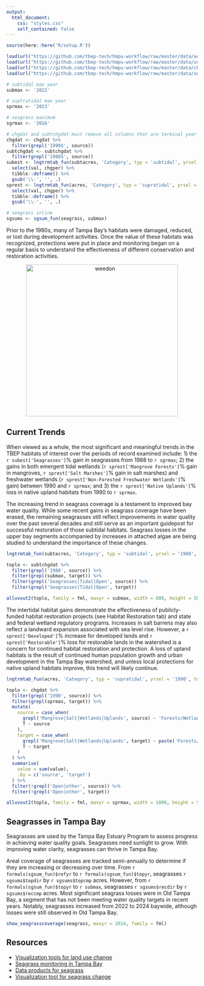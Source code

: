 ```yaml
---
output:
  html_document:
    css: "styles.css"
    self_contained: false
---
```


```r
source(here::here('R/setup.R'))

load(url("https://github.com/tbep-tech/hmpu-workflow/raw/master/data/acres.RData"))
load(url("https://github.com/tbep-tech/hmpu-workflow/raw/master/data/subtacres.RData"))
load(url("https://github.com/tbep-tech/hmpu-workflow/raw/master/data/chgdat.RData"))
load(url("https://github.com/tbep-tech/hmpu-workflow/raw/master/data/subtchgdat.RData"))

# subtidal max year
submax <- '2022'

# suptratidal max year
sprmax <- '2023'

# seagrass maximum
sgrmax <- '2016'

# chgdat and subtchgdat must remove all columns that are terminal year comparisons
chgdat <- chgdat %>% 
  filter(grepl('1990$', source))
subtchgdat <- subtchgdat %>% 
  filter(grepl('1988$', source))
subest <- lngtrmtab_fun(subtacres, 'Category', typ = 'subtidal', yrsel = '1988', topyr = sgrmax, estout = T) %>% 
  select(val, chgper) %>% 
  tibble::deframe() %>% 
  gsub('\\-', '', .)
sprest <- lngtrmtab_fun(acres, 'Category', typ = 'supratidal', yrsel = '1990', topyr = sprmax, estout = T) %>% 
  select(val, chgper) %>% 
  tibble::deframe() %>% 
  gsub('\\-', '', .)

# seagrass inline
sgsums <- sgsum_fun(seagrass, submax)
```

Prior to the 1980s, many of Tampa Bay’s habitats were damaged, reduced, or lost during development activities. Once the value of these habitats was recognized, protections were put in place and monitoring began on a regular basis to understand the effectiveness of different conservation and restoration activities.

<center><img alt="weedon" src="img/weedonback.jpg" width="400"/></center>
<p></p>

## Current Trends

When viewed as a whole, the most significant and meaningful trends in the TBEP habitats of interest over the periods of record examined include: 1) the `r subest['Seagrasses']`% gain in seagrasses from 1988 to `r sgrmax`; 2) the gains in both emergent tidal wetlands (`r sprest['Mangrove Forests']`% gain in mangroves, `r sprest['Salt Marshes']`% gain in salt marshes) and freshwater wetlands (`r sprest['Non-Forested Freshwater Wetlands']`% gain) between 1990 and `r sprmax`; and 3) the `r sprest['Native Uplands']`% loss in native upland habitats from 1990 to `r sprmax`. 

The increasing trend in seagrass coverage is a testament to improved bay water quality. While some recent gains in seagrass coverage have been erased, the remaining seagrasses still reflect improvements in water quality over the past several decades and still serve as an important guidepost for successful restoration of those subtidal habitats. Seagrass losses in the upper bay segments accompanied by increases in attached algae are being studied to understand the importance of these changes.

```r
lngtrmtab_fun(subtacres, 'Category', typ = 'subtidal', yrsel = '1988', topyr = submax, estout = F, family = fml)
```

```r
toplo <- subtchgdat %>% 
  filter(grepl('1988', source)) %>%
  filter(grepl(submax, target)) %>%
  filter(grepl('Seagrasses|Tidal|Open', source)) %>% 
  filter(grepl('Seagrasses|Tidal|Open', target))

alluvout2(toplo, family = fml, maxyr = submax, width = 800, height = 500, mrg = 0)
```

The intertidal habitat gains demonstrate the effectiveness of publicly-funded habitat restoration projects (see Habitat Restoration tab) and state and federal wetland regulatory programs. Increases in salt barrens may also reflect a landward expansion associated with sea level rise. However, a `r sprest['Developed']`% increase for developed lands and `r sprest['Restorable']`% loss for restorable lands in the watershed is a concern for continued habitat restoration and protection. A loss of upland habitats is the result of continued human population growth and urban development in the Tampa Bay watershed, and unless local protections for native upland habitats improve, this trend will likely continue.

```r
lngtrmtab_fun(acres, 'Category', typ = 'supratidal', yrsel = '1990', topyr = sprmax, estout = F, family = fml)
```

```r
toplo <- chgdat %>%
  filter(grepl('1990', source)) %>% 
  filter(grepl(sprmax, target)) %>% 
  mutate(
    source = case_when(
      grepl('Mangrove|Salt|Wetlands|Uplands', source) ~ 'Forests/Wetlands, 1990',
      T ~ source
    ),
    target = case_when(
      grepl('Mangrove|Salt|Wetlands|Uplands', target) ~ paste('Forests/Wetlands,', sprmax),
      T ~ target
    )
  ) %>% 
  summarise(
    value = sum(value), 
    .by = c('source', 'target')
  ) %>% 
  filter(!grepl('Open|other', source)) %>% 
  filter(!grepl('Open|other', target))

alluvout2(toplo, family = fml, maxyr = sprmax, width = 1000, height = 500, mrg = 95, colrev = T)
```

## Seagrasses in Tampa Bay

Seagrasses are used by the Tampa Bay Estuary Program to assess progress in achieving water quality goals. Seagrasses need sunlight to grow.  With improving water clarity, seagrasses can thrive in Tampa Bay.

Areal coverage of seagrasses are tracked semi-annually to determine if they are increasing or decreasing over time.  From `r formals(sgsum_fun)$refyr` to `r formals(sgsum_fun)$topyr`, seagrasses `r sgsums$topdir` by `r sgsums$topcmp` acres.  However, from `r formals(sgsum_fun)$topyr` to `r submax`, seagrasses `r sgsums$recdir` by `r sgsums$reccmp` acres.  Most significant seagrass losses were in Old Tampa Bay, a segment that has not been meeting water quality targets in recent years.  Notably, seagrasses increased from 2022 to 2024 baywide, although losses were still observed in Old Tampa Bay.

```r
show_seagrasscoverage(seagrass, maxyr = 2024, family = fml)
```

## Resources

* [Visualization tools for land use change](https://shiny.tbep.org/landuse-change/){target="_parent"} 
* [Seagrass monitoring in Tampa Bay](https://tampabay.wateratlas.usf.edu/seagrass-monitoring/){target="_parent"}
* [Data products for seagrass](https://tbep.org/seagrass-assessment/){target="_parent"}
* [Visualization tool for seagrass change](https://shiny.tbep.org/seagrass-analysis/){target="_parent"}

<script type="text/javascript" src="js/iframeResizer.contentWindow.min.js"></script>
